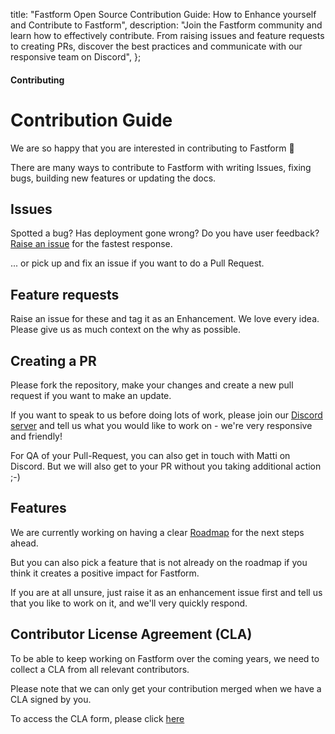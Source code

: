  title: "Fastform Open Source Contribution Guide: How to Enhance yourself and Contribute to Fastform",
  description:
    "Join the Fastform community and learn how to effectively contribute. From raising issues and feature requests to creating PRs, discover the best practices and communicate with our responsive team on Discord",
};

#### Contributing

# Contribution Guide

We are so happy that you are interested in contributing to Fastform 🤗

There are many ways to contribute to Fastform with writing Issues, fixing bugs, building new features or updating the docs.

## Issues

Spotted a bug? Has deployment gone wrong? Do you have user feedback? [Raise an issue](https://github.com/fastform/fastform/issues/new/choose) for the fastest response.

... or pick up and fix an issue if you want to do a Pull Request.

## Feature requests

Raise an issue for these and tag it as an Enhancement. We love every idea. Please give us as much context on the why as possible.

## Creating a PR

Please fork the repository, make your changes and create a new pull request if you want to make an update.

If you want to speak to us before doing lots of work, please join our [Discord server](https://fastform.com/discord) and tell us what you would like to work on - we're very responsive and friendly!

For QA of your Pull-Request, you can also get in touch with Matti on Discord. But we will also get to your PR without you taking additional action ;-)

## Features

We are currently working on having a clear [Roadmap](https://github.com/fastform/fastform) for the next steps ahead.

But you can also pick a feature that is not already on the roadmap if you think it creates a positive impact for Fastform.

If you are at all unsure, just raise it as an enhancement issue first and tell us that you like to work on it, and we'll very quickly respond.

## Contributor License Agreement (CLA)

To be able to keep working on Fastform over the coming years, we need to collect a CLA from all relevant contributors.

Please note that we can only get your contribution merged when we have a CLA signed by you.

To access the CLA form, please click [here](https://fastform.com/clmyhzfrymr4ko00hycsg1tvx)
